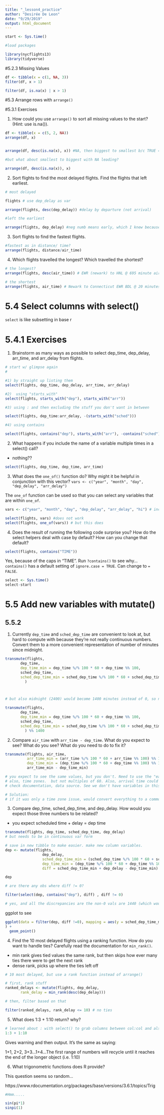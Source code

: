 ```yaml
---
title: "_lesson4_practice"
author: "Desirée De Leon"
date: "9/29/2019"
output: html_document
---
```


```r
start <- Sys.time()

#load packages

library(nycflights13)
library(tidyverse)

```

#5.2.3 Missing Values

```r
df <- tibble(x = c(1, NA, 3))
filter(df, x > 1)
```
```r
filter(df, is.na(x) | x > 1)
```



#5.3 Arrange rows with `arrange()`

#5.3.1 Exercises

1. How could you use `arrange()` to sort all missing values to the start? (Hint: use is.na()).

```r

df <- tibble(x = c(5, 2, NA))
arrange(df, x)


arrange(df, desc(is.na(x), x)) #NA, then biggest to smallest b/c TRUE = 1, and FALSE=0

#but what about smallest to biggest with NA leading?

arrange(df, desc(is.na(x)), x)


```

2. Sort flights to find the most delayed flights. Find the flights that left earliest.


```r
# most delayed

flights # use dep_delay as var

arrange(flights, desc(dep_delay)) #delay by departure (not arrival)

#left the earliest

arrange(flights, dep_delay) #neg numb means early, which I knew because of ?flights

```

3. Sort flights to find the fastest flights.

```r
#fastest as in distance/ time?
arrange(flights, distance/air_time)
```


4. Which flights travelled the longest? Which travelled the shortest?

```r
# the longest?
arrange(flights, desc(air_time)) # EWR (newark) to HNL @ 695 minute air_time

# the shortest
arrange(flights, air_time) # Newark to Connecticut EWR BDL @ 20 minutes

```

# 5.4 Select columns with select()
`select` is like subsetting in base r

# 5.4.1 Exercises

1. Brainstorm as many ways as possible to select dep_time, dep_delay, arr_time, and arr_delay from flights.

```r
# start w/ glimpse again
#

#1) by straight up listing them
select(flights, dep_time, dep_delay, arr_time, arr_delay) 

#2)  using "starts_with"
select(flights, starts_with("dep"), starts_with("arr"))

#3) using : and then excluding the stuff you don't want in between

select(flights, dep_time:arr_delay, -(starts_with("sched")))

#4) using contains

select(flights, contains("dep"), starts_with("arr"), -contains("sched"))

```

2. What happens if you include the name of a variable multiple times in a select() call?
 - nothing??
```r

select(flights, dep_time, dep_time, arr_time)
```

3. What does the `one_of()` function do? Why might it be helpful in conjunction with this vector?
`vars <- c("year", "month", "day", "dep_delay", "arr_delay")`

The `one_of` function can be used so that you can select any variables that are within `one_of`. 

```r
vars <- c("year", "month", "day", "dep_delay", "arr_delay", "hi") # includes bogus column name

select(flights, vars) #does not work 
select(flights, one_of(vars)) # but this does

```

4. Does the result of running the following code surprise you? How do the select helpers deal with case by default? How can you change that default?

```r
select(flights, contains("TIME"))

```

Yes, because of the caps in "TIME". Run `?contains()` to see why... `contains()` has a default setting of `ignore.case = TRUE`. Can change to `= FALSE`.

```r
select <- Sys.time()
select-start
```

# 5.5 Add new variables with mutate()

## 5.5.2

1. Currently `dep_time` and `sched_dep_time` are convenient to look at, but hard to compute with because they’re not really continuous numbers. Convert them to a more convenient representation of number of minutes since midnight.

```r

transmute(flights, 
       dep_time, 
       dep_time_min = dep_time %/% 100 * 60 + dep_time %% 100, 
       sched_dep_time, 
       sched_dep_time_min = sched_dep_time %/% 100 * 60 + sched_dep_time %% 100, 
         )



# but also midnight (2400) would become 1400 minutes instead of 0, so need to convert that too

transmute(flights, 
       dep_time, 
       dep_time_min = dep_time %/% 100 * 60 + dep_time %% 100, 
       sched_dep_time, 
       sched_dep_time_min = sched_dep_time %/% 100 * 60 + sched_dep_time %% 100, 
         ) %% 1400

```

2. Compare `air_time` with `arr_time - dep_time`. What do you expect to see? What do you see? What do you need to do to fix it?

```r

transmute(flights, air_time,
          arr_time_min = (arr_time %/% 100 * 60 + arr_time %% 100) %% 1440,
          dep_time_min = (dep_time %/% 100 * 60 + dep_time %% 100) %% 1440, 
          arr_time_min - dep_time_min)

# you expect to see the same values, but you don't. Need to use the "easy to compute" versions of arr_time and dep-time
# also, time zones.  but not multiples of 60. Also, arrival time could include time to taxi to/fro gate but is not airtime
# check documentation, data source. See we don't have variables in this data set like "taxiin" taxioff" wheelsin, wheelsoff"

# Solution:
# if it was only a time zone issue, would convert everything to a common time zone (GMT)
```

3. Compare dep_time, sched_dep_time, and dep_delay. How would you expect those three numbers to be related?

- you expect scheduled time + delay = dep time

```r

transmute(flights, dep_time, sched_dep_time, dep_delay)
# but needs to be in continuous var form
```


```r
# save in new tibble to make easier. make new column variables.
dep <- mutate(flights,
                 dep_delay,
                 sched_dep_time_min = (sched_dep_time %/% 100 * 60 + sched_dep_time %% 100) %% 1440,
                 dep_time_min = (dep_time %/% 100 * 60 + dep_time %% 100) %% 1440,
                 diff = sched_dep_time_min + dep_delay - dep_time_min)

dep
```

```r
# are there any obs where diff != 0?

filter(select(dep, contains("dep"), diff) , diff != 0)

# yes, and all the discrepancies are the non-0 vals are 1440 (which would be for scheduled flights before midnight that got delayed to be after midnight) but let's ggplot to be sure.
```

ggplot to see 

```r

ggplot(data = filter(dep, diff !=0), mapping = aes(y = sched_dep_time_min, x = diff)
) + 
  geom_point()

```

4. Find the 10 most delayed flights using a ranking function. How do you want to handle ties? Carefully read the documentation for `min_rank()`.

- min rank gives tied values the same rank, but then skips how ever many ties there were to get the next rank
- dense rank, picks up where the ties left off


```r
# 10 most delayed, but use a rank function instead of arrange()

# first, rank stuff
ranked_delays <- mutate(flights, dep_delay,
       rank_delay = min_rank(desc(dep_delay)))

# then, filter based on that

filter(ranked_delays, rank_delay <= 10) # no ties

```



5. What does 1:3 + 1:10 return? why?

```r
# learned about : with select() to grab columns between col:col and also for num_range("x", 1:3)
1:3 + 1:10
```
Gives warning and then output.
It's the same as saying:

1+1, 2+2, 3+3...1+4...The first range of numbers will recycle until it reaches the end of the longer object (i.e. 1:10)

6. What trigonometric functions does R provide?

This question seems so random...

 https://www.rdocumentation.org/packages/base/versions/3.6.1/topics/Trig

```r

#Hmm.....

sin(pi*1)
sinpi(1)


```




